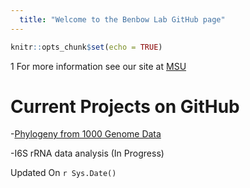 ---
  title: "Welcome to the Benbow Lab GitHub page"
---
  
  ```{r setup, include=FALSE}
knitr::opts_chunk$set(echo = TRUE)
```


1
For more information see our site at [MSU](http://www.benbowlab.ent.msu.edu/index.html)


# Current Projects on GitHub
-[Phylogeny from 1000 Genome Data](https://benbowlab.github.io/Benin-NGS/)

-I6S rRNA data analysis (In Progress)


Updated On  `r Sys.Date()`
